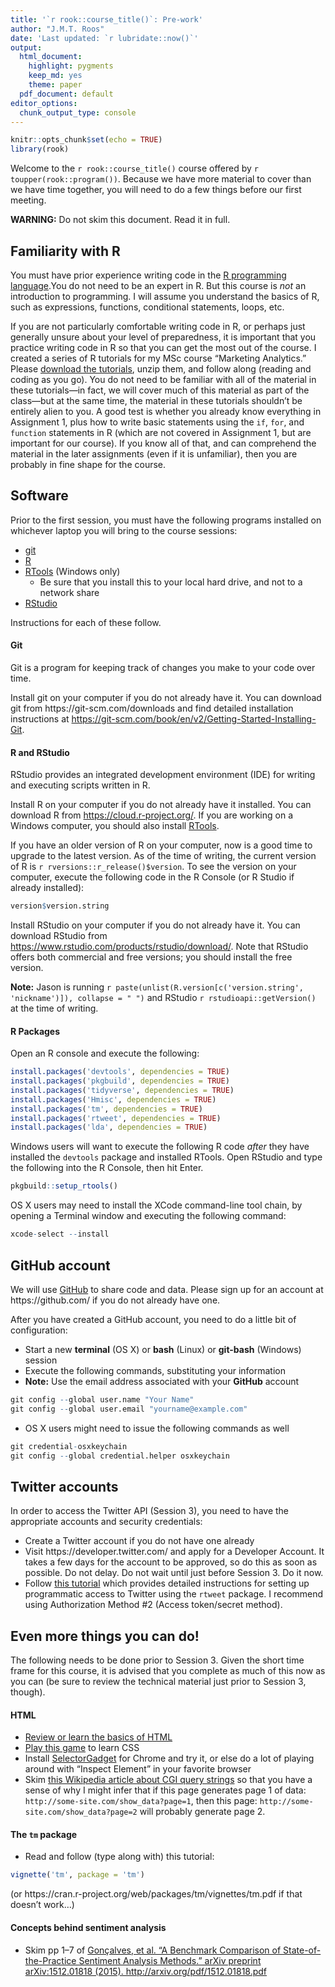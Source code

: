 ```yaml
---
title: '`r rook::course_title()`: Pre-work'
author: "J.M.T. Roos"
date: 'Last updated: `r lubridate::now()`'
output:
  html_document:
    highlight: pygments
    keep_md: yes
    theme: paper
  pdf_document: default
editor_options:
  chunk_output_type: console
---
```


```r
knitr::opts_chunk$set(echo = TRUE)
library(rook)
```

Welcome to the `r rook::course_title()` course offered by `r toupper(rook::program())`. Because we have more material to cover than we have time together, you will need to do a few things before our first meeting.

**WARNING:** Do not skim this document. Read it in full. 

## Familiarity with R

You must have prior experience writing code in the [R programming language](https://www.r-project.org/).You do not need to be an expert in R. But this course is *not* an introduction to programming. I will assume you understand the basics of R, such as expressions, functions, conditional statements, loops, etc.

If you are not particularly comfortable writing code in R, or perhaps just generally unsure about your level of preparedness, it is important that you practice writing code in R so that you can get the most out of the course. I created a series of R tutorials for my MSc course "Marketing Analytics." Please [download the tutorials](http://www.jasonmtroos.com/assets/media/teaching/course_assignments_and_data.zip), unzip them, and follow along (reading and coding as you go). You do not need to be familiar with all of the material in these tutorials---in fact, we will cover much of this material as part of the class---but at the same time, the material in these tutorials shouldn't be entirely alien to you. A good test is whether you already know everything in Assignment 1, plus how to write basic statements using the `if`, `for`, and `function` statements in R (which are not covered in Assignment 1, but are important for our course). If you know all of that, and can comprehend the material in the later assignments (even if it is unfamiliar), then you are probably in fine shape for the course.




## Software

Prior to the first session, you must have the following programs installed on whichever laptop you will bring to the course sessions: 

- [git](https://git-scm.com)
- [R](https://cloud.r-project.org/)   
- [RTools](https://cran.r-project.org/bin/windows/Rtools/) (Windows only) 
    - Be sure that you install this to your local hard drive, and not to a network share
- [RStudio](https://www.rstudio.com)

Instructions for each of these follow.

#### Git

Git is a program for keeping track of changes you make to your code over time.

Install git on your computer if you do not already have it. You can download git from https://git-scm.com/downloads and find detailed installation instructions at [https://git-scm.com/book/en/v2/Getting-Started-Installing-Git](https://git-scm.com/book/en/v2/Getting-Started-Installing-Git). 


#### R and RStudio

RStudio provides an integrated development environment (IDE) for writing and executing scripts written in R.

Install R on your computer if you do not already have it installed. You can download R from [https://cloud.r-project.org/](https://cloud.r-project.org/). If you are working on a Windows computer, you should also install [RTools](https://cran.r-project.org/bin/windows/Rtools/).

If you have an older version of R on your computer, now is a good time to upgrade to the latest version. As of the time of writing, the current version of R is `r rversions::r_release()$version`. To see the version on your computer, execute the following code in the R Console (or R Studio if already installed):

```r
version$version.string
```


Install RStudio on your computer if you do not already have it. You can download RStudio from [https://www.rstudio.com/products/rstudio/download/](https://www.rstudio.com/products/rstudio/download/). Note that RStudio offers both commercial and free versions; you should install the free version.


**Note:** Jason is running  `r paste(unlist(R.version[c('version.string', 'nickname')]), collapse = " ")` and RStudio `r rstudioapi::getVersion()` at the time of writing.



#### R Packages

Open an R console and execute the following:
```r
install.packages('devtools', dependencies = TRUE)
install.packages('pkgbuild', dependencies = TRUE)
install.packages('tidyverse', dependencies = TRUE)
install.packages('Hmisc', dependencies = TRUE)
install.packages('tm', dependencies = TRUE)
install.packages('rtweet', dependencies = TRUE)
install.packages('lda', dependencies = TRUE)
```

Windows users will want to execute the following R code *after* they have installed the `devtools` package and installed RTools. Open RStudio and type the following into the R Console, then hit Enter.

```r
pkgbuild::setup_rtools()
```

OS X users may need to install the XCode command-line tool chain, by opening a Terminal window and executing the following command:

```r
xcode-select --install
```



## GitHub account

We will use [GitHub](https://github.com/) to share code and data. Please sign up for an account at https://github.com/ if you do not already have one.

After you have created a GitHub account, you need to do a little bit of configuration:

* Start a new **terminal** (OS X) or **bash** (Linux) or **git-bash** (Windows) session
* Execute the following commands, substituting your information
* **Note:** Use the email address associated with your **GitHub** account

```r
git config --global user.name "Your Name"
git config --global user.email "yourname@example.com"
```

* OS X users might need to issue the following commands as well

```r
git credential-osxkeychain
git config --global credential.helper osxkeychain
```

## Twitter accounts

In order to access the Twitter API (Session 3), you need to have the appropriate accounts and security credentials:

* Create a Twitter account if you do not have one already
* Visit https://developer.twitter.com/ and apply for a Developer Account. It takes a few  days for the account to be approved, so do this as soon as possible. Do not delay. Do not wait until just before Session 3. Do it now.
* Follow [this tutorial](https://rtweet.info/articles/auth.html) which provides detailed instructions for setting up programmatic access to Twitter using the `rtweet` package. I recommend using Authorization Method #2 (Access token/secret method).

<!-- * Specifically, do the following (but follow the detailed instructions in the tutorial): -->
<!--     1. `install.packages('rtweet', dependencies = TRUE)` -->
<!--     2. [Create a Twitter account](http://twitter.com/signup) if you do not already have one -->
<!--     3. Visit the [Twitter apps](https://apps.twitter.com) site and create a new app -->
<!--     4. Create and record the four keys and access tokens needed to access the Twitter API, then insert them into the code in the turorial (starting with `token <- create_token(...`) to ensure everything is working without error. If the code `identical(token, get_token())` works, then everything should be set up correctly. -->



## Even more things you can do!

The following needs to be done prior to Session 3. Given the short time frame for this course, it is advised that you complete as much of this now as you can (be sure to review the technical material just prior to Session 3, though). 


#### HTML

* [Review or learn the basics of HTML](https://www.w3schools.com/html/html_intro.asp)
* [Play this game](http://flukeout.github.io) to learn CSS
* Install [SelectorGadget](https://chrome.google.com/webstore/detail/selectorgadget/mhjhnkcfbdhnjickkkdbjoemdmbfginb/overview) for Chrome and try it, or else do a lot of playing around with "Inspect Element" in your favorite browser
* Skim [this Wikipedia article about CGI query strings](https://en.wikipedia.org/wiki/Query_string) so that you have a sense of why I might infer that if this page generates page 1 of data: `http://some-site.com/show_data?page=1`, then this page: `http://some-site.com/show_data?page=2` will probably generate page 2.

#### The `tm` package

* Read and follow (type along with) this tutorial:
```r
vignette('tm', package = 'tm')
```
(or https://cran.r-project.org/web/packages/tm/vignettes/tm.pdf if that doesn't work...)


#### Concepts behind sentiment analysis

* Skim pp 1--7 of [Gonçalves, et al. "A Benchmark Comparison of State-of-the-Practice Sentiment Analysis Methods." arXiv preprint arXiv:1512.01818 (2015). http://arxiv.org/pdf/1512.01818.pdf](http://arxiv.org/pdf/1512.01818.pdf)


